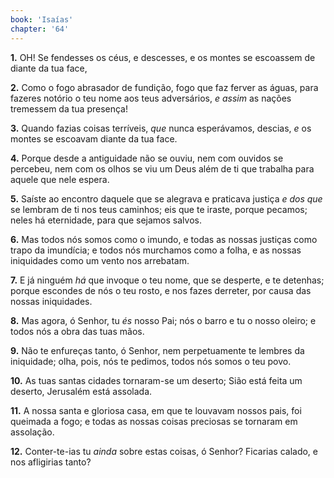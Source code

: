 ```yaml
---
book: 'Isaías'
chapter: '64'
---
```


**1.** OH! Se fendesses os céus, e descesses, e os montes se escoassem de diante da tua face,

**2.** Como o fogo abrasador de fundição, fogo que faz ferver as águas, para fazeres notório o teu nome aos teus adversários, *e assim* as nações tremessem da tua presença!

**3.** Quando fazias coisas terríveis, *que* nunca esperávamos, descias, *e* os montes se escoavam diante da tua face.

**4.** Porque desde a antiguidade não se ouviu, nem com ouvidos se percebeu, nem com os olhos se viu um Deus além de ti que trabalha para aquele que nele espera.

**5.** Saíste ao encontro daquele que se alegrava e praticava justiça *e dos que* se lembram de ti nos teus caminhos; eis que te iraste, porque pecamos; neles há eternidade, para que sejamos salvos.

**6.** Mas todos nós somos como o imundo, e todas as nossas justiças como trapo da imundícia; e todos nós murchamos como a folha, e as nossas iniquidades como um vento nos arrebatam.

**7.** E já ninguém *há* que invoque o teu nome, que se desperte, e te detenhas; porque escondes de nós o teu rosto, e nos fazes derreter, por causa das nossas iniquidades.

**8.** Mas agora, ó Senhor, tu *és* nosso Pai; nós o barro e tu o nosso oleiro; e todos nós a obra das tuas mãos.

**9.** Não te enfureças tanto, ó Senhor, nem perpetuamente te lembres da iniquidade; olha, pois, nós te pedimos, todos nós somos o teu povo.

**10.** As tuas santas cidades tornaram-se um deserto; Sião está feita um deserto, Jerusalém está assolada.

**11.** A nossa santa e gloriosa casa, em que te louvavam nossos pais, foi queimada a fogo; e todas as nossas coisas preciosas se tornaram em assolação.

**12.** Conter-te-ias tu *ainda* sobre estas coisas, ó Senhor? Ficarias calado, e nos afligirias tanto?
